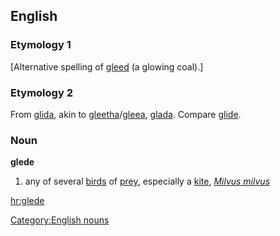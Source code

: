 == English ==
=== Etymology 1 ===
[Alternative spelling of [[gleed]] (a glowing coal).]

=== Etymology 2 ===
From {{AS.}} [[glida]], akin to {{Icel.}} [[gleetha]]/[[gleea]], {{Sw.}} [[glada]]. Compare [[glide]].
=== Noun ===
'''glede'''
[[Category:English nouns]]
# any of several [[bird]]s of [[prey]], especially a [[kite]], ''[[Milvus milvus]]''

[[hr:glede]]